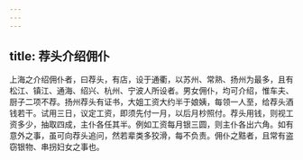 ```yaml
---
---
---
```

title: 荐头介绍佣仆
---



上海之介绍佣仆者，曰荐头，有店，设于通衢，以苏州、常熟、扬州为最多，且有松江、镇江、通海、绍兴、杭州、宁波人所设者。男女佣仆，均可介绍，惟车夫、厨子二项不荐。扬州荐头有证书，大姐工资大约半于娘姨，每领一人至，给荐头酒钱若干。试用三日，议定工资，即须先付一月，以后月杪照付。荐头用钱，则视工资多少，抽取四成，主仆各任其半。例如工资每月银三圆，则主仆各出六角。如有意外之事，虽可向荐头追问，然若辈类多狡滑，每不负责。佣仆之黠者，且常有盗窃银物、串拐妇女之事也。